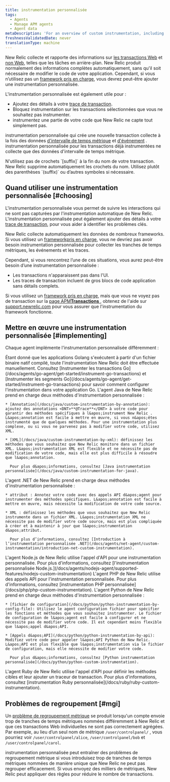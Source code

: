 ```yaml
---
title: instrumentation personnalisée
tags:
  - Agents
  - Manage APM agents
  - Agent data
metaDescription: 'For an overview of custom instrumentation, including examples, best practices, and a quick reference by New Relic agent, start here.'
freshnessValidatedDate: never
translationType: machine
---
```


New Relic collecte et rapporte des informations sur [les transactions Web](/docs/apm/transactions/intro-transactions/transactions-new-relic-apm) et [non Web](/docs/apm/transactions/intro-transactions/monitor-background-processes-other-non-web-transactions), telles que les tâches en arrière-plan. New Relic produit normalement des informations complètes automatiquement, sans qu&apos;il soit nécessaire de modifier le code de votre application. Cependant, si vous n’utilisez pas un [framework pris en charge](/docs/agents/manage-apm-agents/installation/compatibility-requirements), vous devrez peut-être ajouter une instrumentation personnalisée.

L&apos;instrumentation personnalisée est également utile pour :

* Ajoutez des détails à votre [trace de transaction](/docs/apm/transactions/transaction-traces/introduction-transaction-traces#find-view).
* Bloquez instrumentation sur les transactions sélectionnées que vous ne souhaitez pas instrumenter.
* instrumentez une partie de votre code que New Relic ne capte tout simplement pas.

instrumentation personnalisée qui crée une nouvelle transaction collecte à la fois des données [d&apos;intervalle de temps métrique](/docs/data-analysis/metrics/analyze-your-metrics/data-collection-metric-timeslice-event-data#timeslice-data) et [d&apos;événement](/docs/data-analysis/metrics/analyze-your-metrics/data-collection-metric-timeslice-event-data#event-data) . instrumentation personnalisée pour les transactions déjà instrumentées ne collecte que des données d&apos;intervalle de temps métrique.

<Callout variant="important">
  N&apos;utilisez pas de crochets `[suffix]` à la fin du nom de votre transaction. New Relic supprime automatiquement les crochets du nom. Utilisez plutôt des parenthèses `(suffix)` ou d’autres symboles si nécessaire.
</Callout>

## Quand utiliser une instrumentation personnalisée [#choosing]

L&apos;instrumentation personnalisée vous permet de suivre les interactions qui ne sont pas capturées par l&apos;instrumentation automatique de New Relic. L&apos;instrumentation personnalisée peut également ajouter des détails à votre [trace de transaction](/docs/traces/transaction-traces), pour vous aider à identifier les problèmes clés.

New Relic collecte automatiquement les données de nombreux frameworks. Si vous utilisez un [frameworkpris en charge](/docs/agents/manage-apm-agents/installation/compatibility-requirements), vous ne devriez pas avoir besoin instrumentation personnalisée pour collecter les tranches de temps métriques, les événements et les traces.

Cependant, si vous rencontrez l’une de ces situations, vous aurez peut-être besoin d’une instrumentation personnalisée :

* Les transactions n&apos;apparaissent pas dans l&apos;UI.
* Les traces de transaction incluent de gros blocs de code application sans détails complets.

Si vous utilisez un [framework pris en charge](/docs/agents/manage-apm-agents/installation/compatibility-requirements), mais que vous ne voyez pas de transaction sur la [page APM<DNT>**Transactions**</DNT> ](/docs/applications-menu/transactions-dashboard), obtenez de l&apos;aide sur [support.newrelic.com](https://support.newrelic.com) pour vous assurer que l&apos;instrumentation du framework fonctionne.

## Mettre en œuvre une instrumentation personnalisée [#implementing]

Chaque agent implémente l&apos;instrumentation personnalisée différemment :

<CollapserGroup>
  <Collapser id="go" title="Instrumentation Go personnalisée">
    Étant donné que les applications Golang s&apos;exécutent à partir d&apos;un fichier binaire natif compilé, toute l&apos;instrumentation New Relic doit être effectuée manuellement. Consultez [Instrumenter les transactions Go](/docs/agents/go-agent/get-started/instrument-go-transactions) et [Instrumenter les segments Go](/docs/agents/go-agent/get-started/instrument-go-transactions) pour savoir comment configurer l&apos;instrumentation dans votre application Go.
  </Collapser>

  <Collapser id="java" title="Java instrumentation personnalisée">
    L&apos;agent Java de New Relic prend en charge deux méthodes d&apos;instrumentation personnalisée :

    * [Annotation](/docs/java/custom-instrumentation-by-annotation): ajoutez des annotations <DNT>**@Trace**</DNT> à votre code pour garantir des méthodes spécifiques à l&apos;instrument New Relic . L&apos;annotation est facile à mettre en œuvre, si vous n&apos;êtes instrumenté que de quelques méthodes. Pour une instrumentation plus complexe, ou si vous ne parvenez pas à modifier votre code, utilisez XML.

    * [XML](/docs/java/custom-instrumentation-by-xml): définissez les méthodes que vous souhaitez que New Relic monitore dans un fichier XML. L&apos;instrumentation XML est flexible et ne nécessite pas de modification de votre code, mais elle est plus difficile à résoudre que l&apos;annotation.

      Pour plus d&apos;informations, consultez [Java instrumentation personnalisée](/docs/java/custom-instrumentation-for-java).
  </Collapser>

  <Collapser id="dotnet" title="Instrumentation .NET personnalisée">
    L&apos;agent .NET de New Relic prend en charge deux méthodes d&apos;instrumentation personnalisée :

    * attribut : Annotez votre code avec des appels API d&apos;agent pour instrumenter des méthodes spécifiques. L&apos;annotation est facile à mettre en œuvre, mais nécessite la modification de votre code source.

    * XML : définissez les méthodes que vous souhaitez que New Relic instrumente dans un fichier XML. L&apos;instrumentation XML ne nécessite pas de modifier votre code source, mais est plus compliquée à créer et à maintenir à jour que l&apos;instrumentation d&apos;attribut.

      Pour plus d’informations, consultez [Introduction à l’instrumentation personnalisée .NET](/docs/agents/net-agent/custom-instrumentation/introduction-net-custom-instrumentation).
  </Collapser>

  <Collapser id="nodejs" title="Node.js instrumentation personnalisée">
    L&apos;agent Node.js de New Relic utilise l&apos;appel d&apos;API pour une instrumentation personnalisée. Pour plus d&apos;informations, consultez [l&apos;instrumentation personnalisée Node.js.](/docs/agents/nodejs-agent/supported-features/nodejs-custom-instrumentation)
  </Collapser>

  <Collapser id="php" title="instrumentation PHP personnalisée">
    L&apos;agent PHP de New Relic utilise des appels API pour l&apos;instrumentation personnalisée. Pour plus d&apos;informations, consultez [instrumentation PHP personnalisée](/docs/php/php-custom-instrumentation).
  </Collapser>

  <Collapser id="python" title="Python instrumentation personnalisée">
    L&apos;agent Python de New Relic prend en charge deux méthodes d&apos;instrumentation personnalisée :

    * [fichier de configuration](/docs/python/python-instrumentation-by-config-file): Utilisez le agent configuration fichier pour spécifier les fonctions et méthodes que vous souhaitez instrumenter. Le fichier de configuration de l&apos;agent est facile à configurer et ne nécessite pas de modifier votre code. Il est cependant moins flexible que l&apos;appel d&apos;API.

    * [Appels d&apos;API](/docs/python/python-instrumentation-by-api): Modifiez votre code pour appeler l&apos;API Python de New Relic. L&apos;API est plus flexible que l&apos;instrumentation via le fichier de configuration, mais elle nécessite de modifier votre code.

      Pour plus d&apos;informations, consultez [Python instrumentation personnalisée](/docs/python/python-custom-instrumentation).
  </Collapser>

  <Collapser id="ruby" title="Ruby instrumentation personnalisée">
    L&apos;agent Ruby de New Relic utilise l&apos;appel d&apos;API pour définir les méthodes cibles et leur ajouter un traceur de transaction. Pour plus d&apos;informations, consultez [instrumentation Ruby personnalisée](/docs/ruby/ruby-custom-instrumentation).
  </Collapser>
</CollapserGroup>

## Problèmes de regroupement [#mgi]

Un [problème de regroupement métrique](/docs/agents/manage-apm-agents/troubleshooting/metric-grouping-issues) se produit lorsqu&apos;un compte envoie trop de tranches de temps métriques nommées différemment à New Relic et que ces transactions Web individuelles ne sont pas correctement agrégées. Par exemple, au lieu d’un seul nom de métrique `/user/controlpanel/` , vous pourriez voir `/user/controlpanel/alice`, `/user/controlpanel/bob` et `/user/controlpanel/carol`.

instrumentation personnalisée peut entraîner des problèmes de regroupement métrique si vous introduisez trop de tranches de temps métriques nommées de manière unique que New Relic ne peut pas regrouper efficacement. Si vous envoyez des milliers de métriques, New Relic peut appliquer des règles pour réduire le nombre de transactions.